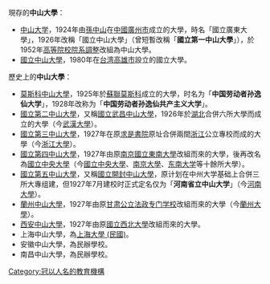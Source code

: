 現存的'''中山大學'''：
* [[中山大学|中山大学]]，1924年由[[孫中山|孫中山]]在[[中國|中國]][[廣州市|廣州市]]成立的大學，時名「國立廣東大學」，1926年改稱「國立中山大學」（曾短暫改稱「'''國立第一中山大學'''」），於1952年[[中國高等院校院系調整|高等院校院系調整]]改組為中山大學。
* [[國立中山大學|國立中山大學]]，1980年在[[台湾|台湾]][[高雄市|高雄市]]設立的國立大學。

歷史上的'''中山大學'''：
* [[莫斯科中山大學|莫斯科中山大學]]，1925年於[[蘇聯|蘇聯]][[莫斯科|莫斯科]]成立的大學，时名为「'''中国劳动者孙逸仙大学'''」，1928年改称为「'''中国劳动者孙逸仙共产主义大学'''」。
* [[國立第二中山大學|國立第二中山大學]]，又稱[[國立武昌中山大學|國立武昌中山大學]]，1926年於[[湖北|湖北]]合併六所大學而成立的大學（今[[武漢大學|武漢大學]]）。
* [[國立第三中山大學|國立第三中山大學]]，1927年在原[[求是書院|求是書院]]原址合併兩間[[浙江|浙江]]公立專校而成的大學（今[[浙江大學|浙江大學]]）。
* [[國立第四中山大學|國立第四中山大學]]，1927年由原[[南京|南京]][[國立東南大學|國立東南大學]]改組而來的大學，後再改名為[[國立中央大學|國立中央大學]]（今[[國立中央大學|國立中央大學]]、[[南京大學|南京大學]]、[[东南大学|东南大学]]等十餘所大學）。
* [[國立第五中山大學|國立第五中山大學]]，又稱[[國立開封中山大學|國立開封中山大學]]，原计划在中州大学基础上合併三所大專组建，但1927年7月建校时正式定名仅为「'''河南省立中山大学'''」（今[[河南大學|河南大學]]）。
* [[蘭州中山大學|蘭州中山大學]]，1927年由原[[甘肃公立法政专门学校|甘肃公立法政专门学校]]改組而來的大學（今[[蘭州大學|蘭州大學]]）。
* [[西安中山大學|西安中山大學]]，1927年由原[[國立西北大學|國立西北大學]]改組而來的大學。
* 上海中山大學，為[[上海大學_(民國)|上海大學 (民國)]]。
* 安徽中山大學，為民辦學校。
* 南昌中山大學，為民辦學校。
{{disambig|Cat=四字教育机构消歧义}}
[[Category:冠以人名的教育機構|Category:冠以人名的教育機構]]
